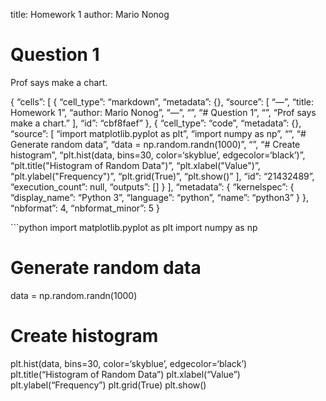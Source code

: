 
title: Homework 1
author: Mario Nonog


# Question 1

Prof says make a chart.


{
  "cells": [
    {
      "cell_type": "markdown",
      "metadata": {},
      "source": [
        "---\n",
        "title: Homework 1\n",
        "author: Mario Nonog\n",
        "---\n",
        "\n",
        "# Question 1\n",
        "\n",
        "Prof says make a chart."
      ],
      "id": "cbf8faef"
    },
    {
      "cell_type": "code",
      "metadata": {},
      "source": [
        "import matplotlib.pyplot as plt\n",
        "import numpy as np\n",
        "\n",
        "# Generate random data\n",
        "data = np.random.randn(1000)\n",
        "\n",
        "# Create histogram\n",
        "plt.hist(data, bins=30, color='skyblue', edgecolor='black')\n",
        "plt.title(\"Histogram of Random Data\")\n",
        "plt.xlabel(\"Value\")\n",
        "plt.ylabel(\"Frequency\")\n",
        "plt.grid(True)\n",
        "plt.show()"
      ],
      "id": "21432489",
      "execution_count": null,
      "outputs": []
    }
  ],
  "metadata": {
    "kernelspec": {
      "display_name": "Python 3",
      "language": "python",
      "name": "python3"
    }
  },
  "nbformat": 4,
  "nbformat_minor": 5
}

```python
import matplotlib.pyplot as plt
import numpy as np

# Generate random data
data = np.random.randn(1000)

# Create histogram
plt.hist(data, bins=30, color='skyblue', edgecolor='black')
plt.title("Histogram of Random Data")
plt.xlabel("Value")
plt.ylabel("Frequency")
plt.grid(True)
plt.show() 


